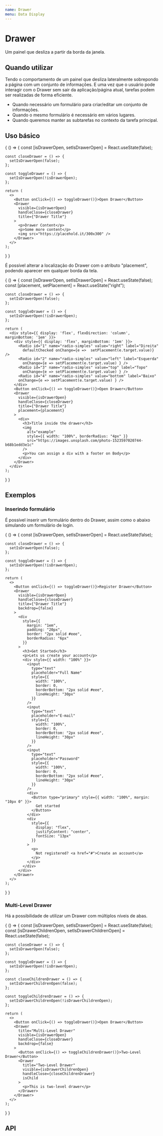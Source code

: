 ```yaml
---
name: Drawer
menu: Data Display
---
```




# Drawer

Um painel que desliza a partir da borda da janela.

## Quando utilizar

Tendo o comportamento de um painel que desliza lateralmente sobrepondo a página com um conjunto de informações. E uma vez que o usuário pode interagir com o Drawer sem sair da aplicação/página atual, tarefas podem ser realizadas de forma eficiente.

- Quando necessário um formulário para criar/editar um conjunto de informações.
- Quando o mesmo formulário é necessário em vários lugares.
- Quando queremos manter as subtarefas no contexto da tarefa principal.

## Uso básico

<Playground>
{
  () => {
    const [isDrawerOpen, setIsDrawerOpen] = React.useState(false);

    const closeDrawer = () => {
      setIsDrawerOpen(false);
    };

    const toggleDrawer = () => {
      setIsDrawerOpen(!isDrawerOpen);
    };

    return (
      <>
        <Button onClick={() => toggleDrawer()}>Open Drawer</Button>
        <Drawer
          visible={isDrawerOpen}
          handleClose={closeDrawer}
          title={"Drawer Title"}
        >
          <p>Drawer Content</p>
          <p>Some more content</p>
          <img src="https://placehold.it/300x300" />
        </Drawer>
      </>
    );

} }

</Playground>

É possível alterar a localização do Drawer com o atributo "placement", podendo aparecer em qualquer borda da tela.

<Playground>
{
  () => {
    const [isDrawerOpen, setIsDrawerOpen] = React.useState(false);
    const [placement, setPlacement] = React.useState("right");

    const closeDrawer = () => {
      setIsDrawerOpen(false);
    };

    const toggleDrawer = () => {
      setIsDrawerOpen(!isDrawerOpen);
    };

    return (
      <div style={{ display: 'flex', flexDirection: 'column', marginBottom: '1em' }}>
        <div style={{ display: 'flex', marginBottom: '1em' }}>
          <Radio id="1" name="radio-simples" value="right" label="Direita"
            defaultChecked onChange={e =>  setPlacement(e.target.value)} />
          <Radio id="2" name="radio-simples" value="left" label="Esquerda"
            onChange={e => setPlacement(e.target.value) } />
          <Radio id="3" name="radio-simples" value="top" label="Topo"
            onChange={e => setPlacement(e.target.value) } />
          <Radio id="4" name="radio-simples" value="bottom" label="Baixo"
          onChange={e => setPlacement(e.target.value) } />
        </div>
        <Button onClick={() => toggleDrawer()}>Open Drawer</Button>
        <Drawer
          visible={isDrawerOpen}
          handleClose={closeDrawer}
          title={"Drawer Title"}
          placement={placement}
        >
          <div>
            <h3>Title inside the drawer</h3>
            <img
              alt="example"
              style={{ width: "100%", borderRadius: "4px" }}
              src="https://images.unsplash.com/photo-1523597020744-b68b1edd3e1c"
            />
            <p>You can assign a div with a footer on Body</p>
          </div>
        </Drawer>
      </div>
    );
  }
}

</Playground>

## Exemplos

### Inserindo formulário

É possível inserir um formulário dentro do Drawer, assim como o abaixo simulando um formulário de login.

<Playground>
{
  () => {
    const [isDrawerOpen, setIsDrawerOpen] = React.useState(false);

    const closeDrawer = () => {
      setIsDrawerOpen(false);
    };

    const toggleDrawer = () => {
      setIsDrawerOpen(!isDrawerOpen);
    };

    return (
      <>
        <Button onClick={() => toggleDrawer()}>Register Drawer</Button>
        <Drawer
          visible={isDrawerOpen}
          handleClose={closeDrawer}
          title={"Drawer Title"}
          backdrop={false}
        >
          <div
            style={{
              margin: "1em",
              padding: "20px",
              border: "2px solid #eee",
              borderRadius: "6px"
            }}
          >
            <h3>Get Started</h3>
            <p>Lets us create your account</p>
            <div style={{ width: "100%" }}>
              <input
                type="text"
                placeholder="Full Name"
                style={{
                  width: "100%",
                  border: 0,
                  borderBottom: "2px solid #eee",
                  lineHeight: "30px"
                }}
              />
              <input
                type="text"
                placeholder="E-mail"
                style={{
                  width: "100%",
                  border: 0,
                  borderBottom: "2px solid #eee",
                  lineHeight: "30px"
                }}
              />
              <input
                type="text"
                placeholder="Password"
                style={{
                  width: "100%",
                  border: 0,
                  borderBottom: "2px solid #eee",
                  lineHeight: "30px"
                }}
              />
              <div>
                <Button type="primary" style={{ width: "100%", margin: "10px 0" }}>
                  Get started
                </Button>
              </div>
              <div
                style={{
                  display: "flex",
                  justifyContent: "center",
                  fontSize: "13px"
                }}
              >
                <p>
                  Not registered? <a href="#">Create an account</a>
                </p>
              </div>
            </div>
          </div>
        </Drawer>
      </>
    );

} }

</Playground>

### Multi-Level Drawer

Há a possibilidade de utilizar um Drawer com múltiplos níveis de abas.

<Playground>
{
  () => {
    const [isDrawerOpen, setIsDrawerOpen] = React.useState(false);
    const [isDrawerChildrenOpen, setIsDrawerChildrenOpen] = React.useState(false);

    const closeDrawer = () => {
      setIsDrawerOpen(false);
    };

    const toggleDrawer = () => {
      setIsDrawerOpen(!isDrawerOpen);
    };

    const closeChildrenDrawer = () => {
      setIsDrawerChildrenOpen(false);
    };

    const toggleChildrenDrawer = () => {
      setIsDrawerChildrenOpen(!isDrawerChildrenOpen);
    };

    return (
      <>
        <Button onClick={() => toggleDrawer()}>Open Drawer</Button>
        <Drawer
          title="Multi-Level Drawer"
          visible={isDrawerOpen}
          handleClose={closeDrawer}
          backdrop={false}
        >
          <Button onClick={() => toggleChildrenDrawer()}>Two-Level Drawer</Button>
          <Drawer
            title="Two-Level Drawer"
            visible={isDrawerChildrenOpen}
            handleClose={closeChildrenDrawer}
            isChild
          >
            <p>This is two-level drawer</p>
          </Drawer>
        </Drawer>
      </>
    );

} }

</Playground>

## API

<Props of={Drawer} />
